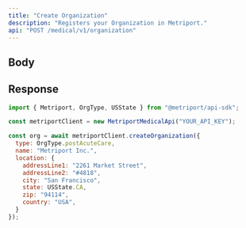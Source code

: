 ```yaml
---
title: "Create Organization"
description: "Registers your Organization in Metriport."
api: "POST /medical/v1/organization"
---
```


## Body

<Snippet file="organization.mdx" />

## Response

<Snippet file="organization-response.mdx" />

<ResponseExample>

```javascript Metriport SDK
import { Metriport, OrgType, USState } from "@metriport/api-sdk";

const metriportClient = new MetriportMedicalApi("YOUR_API_KEY");

const org = await metriportClient.createOrganization({
  type: OrgType.postAcuteCare,
  name: "Metriport Inc.",
  location: {
    addressLine1: "2261 Market Street",
    addressLine2: "#4818",
    city: "San Francisco",
    state: USState.CA,
    zip: "94114",
    country: "USA",
  }
});
```

</ResponseExample>

<Snippet file="organization-response-json.mdx" />
